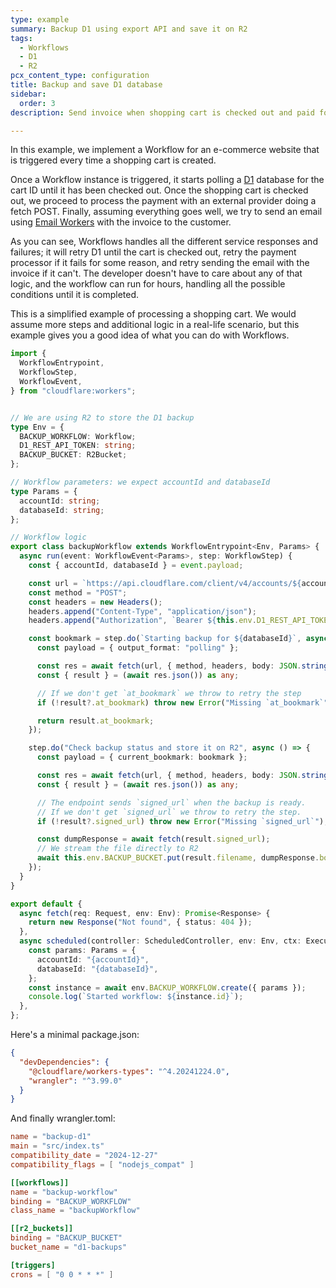 ```yaml
---
type: example
summary: Backup D1 using export API and save it on R2
tags:
  - Workflows
  - D1
  - R2
pcx_content_type: configuration
title: Backup and save D1 database
sidebar:
  order: 3
description: Send invoice when shopping cart is checked out and paid for

---
```



In this example, we implement a Workflow for an e-commerce website that is triggered every time a shopping cart is created.

Once a Workflow instance is triggered, it starts polling a [D1](/d1) database for the cart ID until it has been checked out. Once the shopping cart is checked out, we proceed to process the payment with an external provider doing a fetch POST. Finally, assuming everything goes well, we try to send an email using [Email Workers](/email-routing/email-workers/) with the invoice to the customer.

As you can see, Workflows handles all the different service responses and failures; it will retry D1 until the cart is checked out, retry the payment processor if it fails for some reason, and retry sending the email with the invoice if it can't. The developer doesn't have to care about any of that logic, and the workflow can run for hours, handling all the possible conditions until it is completed.

This is a simplified example of processing a shopping cart. We would assume more steps and additional logic in a real-life scenario, but this example gives you a good idea of what you can do with Workflows.

```ts
import {
  WorkflowEntrypoint,
  WorkflowStep,
  WorkflowEvent,
} from "cloudflare:workers";


// We are using R2 to store the D1 backup
type Env = {
  BACKUP_WORKFLOW: Workflow;
  D1_REST_API_TOKEN: string;
  BACKUP_BUCKET: R2Bucket;
};

// Workflow parameters: we expect accountId and databaseId
type Params = {
  accountId: string;
  databaseId: string;
};

// Workflow logic
export class backupWorkflow extends WorkflowEntrypoint<Env, Params> {
  async run(event: WorkflowEvent<Params>, step: WorkflowStep) {
    const { accountId, databaseId } = event.payload;

    const url = `https://api.cloudflare.com/client/v4/accounts/${accountId}/d1/database/${databaseId}/export`;
    const method = "POST";
    const headers = new Headers();
    headers.append("Content-Type", "application/json");
    headers.append("Authorization", `Bearer ${this.env.D1_REST_API_TOKEN}`);

    const bookmark = step.do(`Starting backup for ${databaseId}`, async () => {
      const payload = { output_format: "polling" };

      const res = await fetch(url, { method, headers, body: JSON.stringify(payload) });
      const { result } = (await res.json()) as any;

      // If we don't get `at_bookmark` we throw to retry the step
      if (!result?.at_bookmark) throw new Error("Missing `at_bookmark`");

      return result.at_bookmark;
    });

    step.do("Check backup status and store it on R2", async () => {
      const payload = { current_bookmark: bookmark };

      const res = await fetch(url, { method, headers, body: JSON.stringify(payload) });
      const { result } = (await res.json()) as any;

      // The endpoint sends `signed_url` when the backup is ready.
      // If we don't get `signed_url` we throw to retry the step.
      if (!result?.signed_url) throw new Error("Missing `signed_url`");

      const dumpResponse = await fetch(result.signed_url);
      // We stream the file directly to R2
      await this.env.BACKUP_BUCKET.put(result.filename, dumpResponse.body);
    });
  }
}

export default {
  async fetch(req: Request, env: Env): Promise<Response> {
    return new Response("Not found", { status: 404 });
  },
  async scheduled(controller: ScheduledController, env: Env, ctx: ExecutionContext) {
    const params: Params = {
      accountId: "{accountId}",
      databaseId: "{databaseId}",
    };
    const instance = await env.BACKUP_WORKFLOW.create({ params });
    console.log(`Started workflow: ${instance.id}`);
  },
};
```

Here's a minimal package.json:

```json
{
  "devDependencies": {
    "@cloudflare/workers-types": "^4.20241224.0",
    "wrangler": "^3.99.0"
  }
}
```

And finally wrangler.toml:


<WranglerConfig>

```toml
name = "backup-d1"
main = "src/index.ts"
compatibility_date = "2024-12-27"
compatibility_flags = [ "nodejs_compat" ]

[[workflows]]
name = "backup-workflow"
binding = "BACKUP_WORKFLOW"
class_name = "backupWorkflow"

[[r2_buckets]]
binding = "BACKUP_BUCKET"
bucket_name = "d1-backups"

[triggers]
crons = [ "0 0 * * *" ]
```

</WranglerConfig>